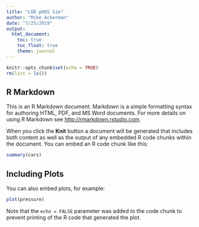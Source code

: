 ```yaml
---
title: "LGR pHOS Sim"
author: "Mike Ackerman"
date: "7/25/2019"
output: 
  html_document:
    toc: true
    toc_float: true
    theme: journal
---
```


```r
knitr::opts_chunk$set(echo = TRUE)
rm(list = ls())
```

## R Markdown

This is an R Markdown document. Markdown is a simple formatting syntax for authoring HTML, PDF, and MS Word documents. For more details on using R Markdown see <http://rmarkdown.rstudio.com>.

When you click the **Knit** button a document will be generated that includes both content as well as the output of any embedded R code chunks within the document. You can embed an R code chunk like this:

```r
summary(cars)
```

## Including Plots

You can also embed plots, for example:

```r
plot(pressure)
```

Note that the `echo = FALSE` parameter was added to the code chunk to prevent printing of the R code that generated the plot.
